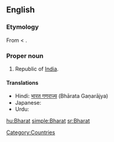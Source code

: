 ==English==

===Etymology===
From {{etyl|sa}} {{term|sc=Deva|भारत|tr=bhā́rata||descended from emperor Bharata|lang=sa}} < {{term|sc=Deva|भरत|tr=bharatá||to be maintained|lang=sa}}.

===Proper noun===
{{en-proper-noun}}

# Republic of [[India]].

====Translations====
* Hindi: [[भारत गणराज्य]] (Bhārata Gaṇarājya)
* Japanese: {{t-|ja|バーラタ|tr=Bārata|sc=Jpan}}
* Urdu: {{t-|ur|بھارت|tr=Bhārat|sc=ur-Arab|xs=Urdu}}

[[Category:Countries]]

[[hu:Bharat]]
[[simple:Bharat]]
[[sr:Bharat]]